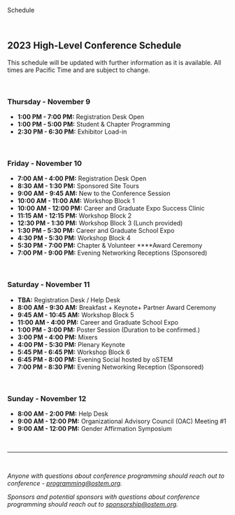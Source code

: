 
<SiteLayout title="Attendee Resources">

<div className="border-b-4 border-amber border-solid pb-4 mb-4 text-center">
  <p className="text-5xl font-display font-black">Schedule</p>
</div>
<br />

<div className="text-bright-peach font-bold">

## 2023 High-Level Conference Schedule

</div>

This schedule will be updated with further information as it is available. All
times are Pacific Time and are subject to change.

<br />

<div className="text-raspberry">

### **Thursday - November 9**

</div>

- **1:00 PM - 7:00 PM:** Registration Desk Open
- **1:00 PM - 5:00 PM:** Student & Chapter Programming
- **2:30 PM - 6:30 PM:** Exhibitor Load-in

<br />

<div className="text-seafoam">

### **Friday - November 10**

</div>

- **7:00 AM - 4:00 PM:** Registration Desk Open
- **8:30 AM - 1:30 PM:** Sponsored Site Tours
- **9:00 AM - 9:45 AM:** New to the Conference Session
- **10:00 AM - 11:00 AM:** Workshop Block 1
- **10:00 AM - 12:00 PM:** Career and Graduate Expo Success Clinic
- **11:15 AM - 12:15 PM:** Workshop Block 2
- **12:30 PM - 1:30 PM:** Workshop Block 3 (Lunch provided)
- **1:30 PM - 5:30 PM:** Career and Graduate School Expo
- **4:30 PM - 5:30 PM:** Workshop Block 4
- **5:30 PM - 7:00 PM:** Chapter & Volunteer \*\*\*\*Award Ceremony
- **7:00 PM - 9:00 PM:** Evening Networking Receptions (Sponsored)

<br />

<div className="text-purple">

### **Saturday - November 11**

</div>

- **TBA:** Registration Desk / Help Desk
- **8:00 AM - 9:30 AM:** Breakfast + Keynote+ Partner Award Ceremony
- **9:45 AM - 10:45 AM:** Workshop Block 5
- **11:00 AM - 4:00 PM:** Career and Graduate School Expo
- **1:00 PM - 3:00 PM:** Poster Session (Duration to be confirmed.)
- **3:00 PM - 4:00 PM:** Mixers
- **4:00 PM - 5:30 PM:** Plenary Keynote
- **5:45 PM - 6:45 PM:** Workshop Block 6
- **6:45 PM - 8:00 PM:** Evening Social hosted by oSTEM
- **7:00 PM - 8:30 PM:** Evening Networking Reception (Sponsored)

<br />

<div className="text-amber">

### **Sunday - November 12**

</div>

- **8:00 AM - 2:00 PM:** Help Desk
- **9:00 AM - 12:00 PM:** Organizational Advisory Council (OAC) Meeting #1
- **9:00 AM - 12:00 PM:** Gender Affirmation Symposium

<br />
<hr />
<br />

_Anyone with questions about conference programming should reach out to
conference - programming@ostem.org._

_Sponsors and potential sponsors with questions about conference programming
should reach out to sponsorship@ostem.org._

</SiteLayout>
